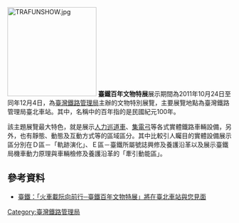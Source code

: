 [[File:TRAFUNSHOW.jpg|200px]]
'''臺鐵百年文物特展'''展示期間為2011年10月24日至同年12月4日，為[[臺灣鐵路管理局|臺灣鐵路管理局]]主辦的文物特別展覽，主要展覽地點為臺灣鐵路管理局臺北車站。其中，名稱中的百年指的是民國紀元100年。

該主題展覽最大特色，就是展示[[人力巡道車|人力巡道車]]、[[集電弓|集電弓]]等各式實體鐵路車輛設備，另外，也有靜態、動態及互動方式等的區域區分。其中比較引人矚目的實體設備展示區分別在Ｄ區－「軌跡演化」、Ｅ區－臺鐵所屬號誌興修及養護沿革以及展示臺鐵局機車動力原理與車輛檢修及養護沿革的「牽引動能區」。

==參考資料==
*[https://web.archive.org/web/20160304234336/http://www.railway.gov.tw/tw/news_Detail.aspx?SN=3645&NewsType=0 臺鐵：「火車載阮向前行─臺鐵百年文物特展」將在臺北車站與您見面]

[[Category:臺灣鐵路管理局|Category:臺灣鐵路管理局]]